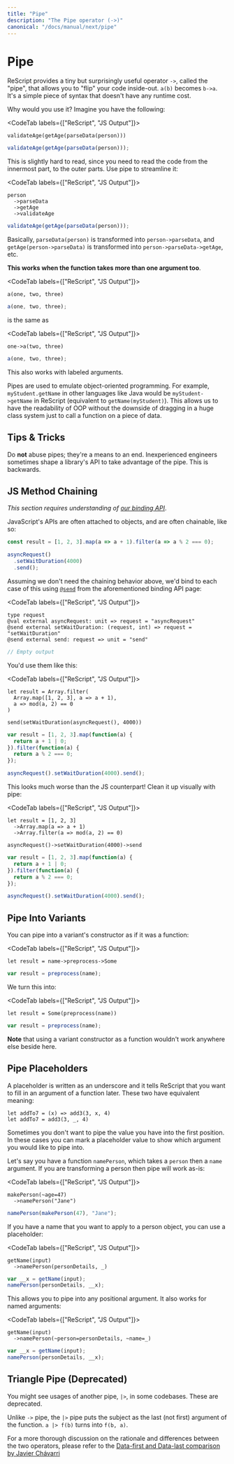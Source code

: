 ```yaml
---
title: "Pipe"
description: "The Pipe operator (->)"
canonical: "/docs/manual/next/pipe"
---
```


# Pipe

ReScript provides a tiny but surprisingly useful operator `->`, called the "pipe", that allows you to "flip" your code inside-out. `a(b)` becomes `b->a`. It's a simple piece of syntax that doesn't have any runtime cost.

Why would you use it? Imagine you have the following:

<CodeTab labels={["ReScript", "JS Output"]}>

```res
validateAge(getAge(parseData(person)))
```
```js
validateAge(getAge(parseData(person)));
```

</CodeTab>

This is slightly hard to read, since you need to read the code from the innermost part, to the outer parts. Use pipe to streamline it:

<CodeTab labels={["ReScript", "JS Output"]}>

```res
person
  ->parseData
  ->getAge
  ->validateAge
```
```js
validateAge(getAge(parseData(person)));
```

</CodeTab>

Basically, `parseData(person)` is transformed into `person->parseData`, and `getAge(person->parseData)` is transformed into `person->parseData->getAge`, etc.

**This works when the function takes more than one argument too**.

<CodeTab labels={["ReScript", "JS Output"]}>

```res
a(one, two, three)
```
```js
a(one, two, three);
```

</CodeTab>

is the same as

<CodeTab labels={["ReScript", "JS Output"]}>

```res
one->a(two, three)
```
```js
a(one, two, three);
```

</CodeTab>

This also works with labeled arguments.

Pipes are used to emulate object-oriented programming. For example, `myStudent.getName` in other languages like Java would be `myStudent->getName` in ReScript (equivalent to `getName(myStudent)`). This allows us to have the readability of OOP without the downside of dragging in a huge class system just to call a function on a piece of data.

## Tips & Tricks

Do **not** abuse pipes; they're a means to an end. Inexperienced engineers sometimes shape a library's API to take advantage of the pipe. This is backwards.

## JS Method Chaining

_This section requires understanding of [our binding API](bind-to-js-function.md#object-method)_.

JavaScript's APIs are often attached to objects, and are often chainable, like so:

```js
const result = [1, 2, 3].map(a => a + 1).filter(a => a % 2 === 0);

asyncRequest()
  .setWaitDuration(4000)
  .send();
```

Assuming we don't need the chaining behavior above, we'd bind to each case of this using [`@send`](/syntax-lookup#send-decorator) from the aforementioned binding API page:

<CodeTab labels={["ReScript", "JS Output"]}>

```res prelude
type request
@val external asyncRequest: unit => request = "asyncRequest"
@send external setWaitDuration: (request, int) => request = "setWaitDuration"
@send external send: request => unit = "send"
```
```js
// Empty output
```

</CodeTab>

You'd use them like this:

<CodeTab labels={["ReScript", "JS Output"]}>

```res example
let result = Array.filter(
  Array.map([1, 2, 3], a => a + 1),
  a => mod(a, 2) == 0
)

send(setWaitDuration(asyncRequest(), 4000))
```
```js
var result = [1, 2, 3].map(function(a) {
  return a + 1 | 0;
}).filter(function(a) {
  return a % 2 === 0;
});

asyncRequest().setWaitDuration(4000).send();
```

</CodeTab>

This looks much worse than the JS counterpart! Clean it up visually with pipe:

<CodeTab labels={["ReScript", "JS Output"]}>

```res example
let result = [1, 2, 3]
  ->Array.map(a => a + 1)
  ->Array.filter(a => mod(a, 2) == 0)

asyncRequest()->setWaitDuration(4000)->send
```
```js
var result = [1, 2, 3].map(function(a) {
  return a + 1 | 0;
}).filter(function(a) {
  return a % 2 === 0;
});

asyncRequest().setWaitDuration(4000).send();
```

</CodeTab>

## Pipe Into Variants

You can pipe into a variant's constructor as if it was a function:

<CodeTab labels={["ReScript", "JS Output"]}>

```res
let result = name->preprocess->Some
```
```js
var result = preprocess(name);
```

</CodeTab>

We turn this into:

<CodeTab labels={["ReScript", "JS Output"]}>

```res
let result = Some(preprocess(name))
```
```js
var result = preprocess(name);
```

</CodeTab>

**Note** that using a variant constructor as a function wouldn't work anywhere else beside here.

## Pipe Placeholders

A placeholder is written as an underscore and it tells ReScript that you want to fill in an argument of a function later. These two have equivalent meaning:

```res
let addTo7 = (x) => add3(3, x, 4)
let addTo7 = add3(3, _, 4)
```

Sometimes you don't want to pipe the value you have into the first position. In these cases you can mark a placeholder value to show which argument you would like to pipe into.

Let's say you have a function `namePerson`, which takes a `person` then a `name` argument. If you are transforming a person then pipe will work as-is:

<CodeTab labels={["ReScript", "JS Output"]}>

```res
makePerson(~age=47)
  ->namePerson("Jane")
```
```js
namePerson(makePerson(47), "Jane");
```

</CodeTab>

If you have a name that you want to apply to a person object, you can use a placeholder:

<CodeTab labels={["ReScript", "JS Output"]}>

```res
getName(input)
  ->namePerson(personDetails, _)
```
```js
var __x = getName(input);
namePerson(personDetails, __x);
```

</CodeTab>

This allows you to pipe into any positional argument. It also works for named arguments:

<CodeTab labels={["ReScript", "JS Output"]}>

```res
getName(input)
  ->namePerson(~person=personDetails, ~name=_)
```
```js
var __x = getName(input);
namePerson(personDetails, __x);
```

</CodeTab>

## Triangle Pipe (Deprecated)

You might see usages of another pipe, `|>`, in some codebases. These are deprecated.

Unlike `->` pipe, the `|>` pipe puts the subject as the last (not first) argument of the function. `a |> f(b)` turns into `f(b, a)`.

For a more thorough discussion on the rationale and differences between the two operators, please refer to the [Data-first and Data-last comparison by Javier Chávarri](https://www.javierchavarri.com/data-first-and-data-last-a-comparison/)
